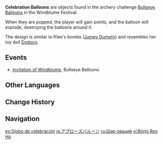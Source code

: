 {{Terminology Infobox
|image        = Icon Celebration Balloon.png
|type         = Exploration
|type2        = Balloons
|world        = Teyvat
}}
'''Celebration Balloons''' are objects found in the archery challenge [[Bullseye Balloons]] in the Windblume Festival.

When they are popped, the player will gain points, and the balloon will explode, destroying the balloons around it.

The design is similar to Klee's bombs ([[Jumpy Dumpty]]) and resembles her toy doll [[Dodoco]].

==Events==
*[[Invitation of Windblume]], Bullseye Balloons

==Other Languages==
{{Other Languages
|en      = Celebration Balloon
|zhs     = 喝彩球
|zhs_rm  = Hècǎi Qiú
|zht     = 喝彩球
|zht_rm  = Hècǎi Qiú
|zh_tl   = Cheering Ball
|ja      = アプローズバルーン
|ja_rm   = Apuroozu Baruun
|ja_tl   = Applause Balloon
|ko      = 환호의 풍선
|ko_rm   = Hwanho-ui Pungseon
|ko_tl   = Balloon of Cheers
|es      = Globo de celebración
|es_tl   = Celebration Balloon
|fr      = Ballon cœur
|fr_tl   = Heart Balloon
|ru      = Шар оваций
|ru_tl   = Ovation Balloon
|th      = ลูกโป่งบันนี่บูม ๆ
|th_rm   = 
|th_tl   = 
|vi      = Bóng Reo Hò
|vi_tl   = 
|de      = Beifallsballon
|de_tl   = Cheer Balloon
|id      = Balon Perayaan
|id_tl   = Celebration Balloon
|pt      = Balão de Celebração
|pt_tl   = Celebration Balloon
|tr      = Kutlama Balonları
|tr_tl   = 
|it      = Palloncino Celebrativo
|it_tl   = 
}}

==Change History==
{{Change History|1.4}}

==Navigation==
{{Exploration Navbox}}

[[es:Globo de celebración]]
[[ja:アプローズバルーン]]
[[ru:Шар оваций]]
[[vi:Bóng Reo Hò]]